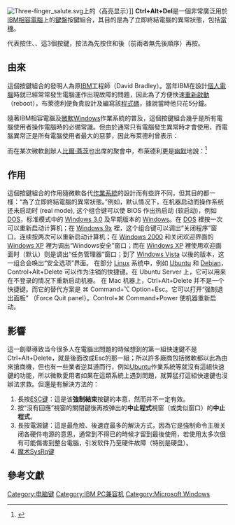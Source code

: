{{expand language|1=en|page=|time=2020-04-18T05:29:00+00:00}}
{{refimprove|time=2014-05-24T16:04:44+00:00}}
{{noteTA
|G1=IT
|G2=Windows
}}
[[File:Three-finger_salute.svg|thumb]]上的{{keypress|Ctrl|Alt|Del}}（高亮显示）]]
'''Ctrl+Alt+Del'''是一個非常廣泛用於[[IBM相容電腦|IBM相容電腦]]上的[[鍵盤|鍵盤]]按鍵組合，其目的是為了立即終結電腦的異常狀態，包括[[當機|當機]]。 

{{keypress|Ctrl|Alt|Del}}代表按住{{keypress|Ctrl}}、{{keypress|Alt}}、{{keypress|Del}}這3個按鍵，按法為先按住{{keypress|Ctrl}}和{{keypress|Alt}}後（前兩者無先後順序）再按{{keypress|Del}}。

== 由來 ==
這個按鍵組合的發明人為原[[IBM|IBM]]工程師{{link-en|大衛·布萊德利（工程師）|David Bradley (engineer)|大衛·布萊德利}}（David Bradley）。當年IBM在設計[[個人電腦|個人電腦]]時就已經常常發生電腦運作出現故障的問題，因此為了方便快速[[重新啟動|重新啟動]]（reboot），布萊德利便負責設計及編寫該[[程式碼|程式碼]]，據說當時他只花5分鐘。

隨著IBM相容電腦及[[微軟|微軟]][[Windows|Windows]]作業系統的普及，這個按鍵組合幾乎是所有電腦使用者操作電腦時的必備常識。但由於通常只有電腦發生異常時才會使用{{keypress|Ctrl|Alt|Del}}，而電腦異常正是所有電腦使用者最大的惡夢，因此布萊德利曾表示：
{{cquote|事實上我從來沒有想過{{keypress|Ctrl|Alt|Del}}今天會這麼出名，對電腦發展的影響會這麼大。我做過很多比設計{{keypress|Ctrl|Alt|Del}}更重要的事情，但真正讓我出名的卻是這一組按鍵組合。}}

而在某次微軟創辦人[[比爾·蓋茨|比爾·蓋茨]]也出席的聚會中，布萊德利更是[[幽默|幽默]]地說：<ref name="ctrlaltdel-billgates">{{cite web|url= http://hk.news.yahoo.com/%E4%B8%89%E9%8D%B5%E6%8C%87%E4%BB%A4%E8%A8%AD%E8%A8%88-%E8%93%8B%E8%8C%B2%E7%AC%91%E8%AA%8D%E9%8C%AF-214931354.html|title= 三鍵指令設計 蓋茲笑認錯|date= 2013年9月28日|work= 星島日報|publisher= 星島日報|location= 香港|language= 中文|archiveurl= https://web.archive.org/web/20130929182205/http://hk.news.yahoo.com/%E4%B8%89%E9%8D%B5%E6%8C%87%E4%BB%A4%E8%A8%AD%E8%A8%88-%E8%93%8B%E8%8C%B2%E7%AC%91%E8%AA%8D%E9%8C%AF-214931354.html|archivedate= 2013年9月29日|accessdate= 2012年9月29日|dead-url= no}}</ref>
{{cquote|我發明了這項設定，但真正讓它如此出名的卻是比爾。}}

== 作用 ==
這個按鍵組合的作用隨微軟各代[[作業系統|作業系統]]的設計而有些許不同，但其目的都一樣：“為了立即終結電腦的異常狀態。”例如，默认情况下，在机器启动而操作系统还未启动时 (real mode), 这个组合键可以使 BIOS 作出热启动 (软启动)，例如 [[DOS|DOS]]，标准模式中的 [[Windows_3.0|Windows 3.0]] 及早期版本的 [[Windows|Windows]]。在 [[DOS|DOS]] 裡按一次可以重新启动计算机；在 [[Windows_9x|Windows 9x]] 裡，这个组合键可以调出“关闭程序”窗口，连续按两次可以重新启动计算机；在 [[Windows_2000|Windows 2000]] 和关闭欢迎界面的 [[Windows_XP|Windows XP]] 裡为调出“Windows安全”窗口；而在 [[Windows_XP|Windows XP]] 裡使用欢迎画面时（默认）则是调出“任务管理器”窗口；到了 [[Windows_Vista|Windows Vista]] 以後的版本，这一组合会唤出“安全选项”界面。
在部分 [[Linux|Linux]] 系统中，例如 [[Ubuntu|Ubuntu]] 和 [[Debian|Debian]]，Control+Alt+Delete 可以作为注销的快捷键。在 Ubuntu Server 上，它可以用来在不登录的情况下重新启动机器。
在 Mac 机器上，Ctrl+Alt+Delete 并不是一个快捷键。而它的替代方案是 ⌘ Command+⌥ Option+Esc。它可以打开“强制退出面板” （Force Quit panel）。Control+⌘ Command+Power 使机器重新启动。

== 影響 ==
{{Original research|段|date=2012年10月}}
這一創舉導致当今很多人在電腦出問題的時候想到的第一組快速鍵不是Ctrl+Alt+Delete，就是後面改成Esc的那一組；所以許多廠商包括微軟都以此為由來搶商機，但也有一些業者逆其道而行，例如[[Ubuntu|Ubuntu]]作業系統等就沒有這組快速鍵的功能，所以微軟愛用者如果在這類系統上遇到問題，就算猛打這組快速鍵也沒辦法求救。但還是有解決方法的：

# 長按[[ESC键|ESC键]]：這是该'''強制結束'''按鍵的本意，然而并不一定有效。
# 按“沒有回應”視窗的關閉鍵後再按弹出的'''中止程式'''視窗（或类似窗口）的'''中止程式'''。
# 長按電源鍵：這是最危險、後遺症最多的解決方式，因為它是強制命令主板关闭各硬件电源的意思，通常到不得已的時候才留到最後使用，若使用太多次很有可能傷害到整台電腦，引发软件乃至硬件故障（特别是硬盘）。
# [[Magic_SysRq組合鍵|魔术SysRq键]]

==參考文獻==
{{Reflist}}

{{键盘}}
[[Category:电脑键|Category:电脑键]]
[[Category:IBM_PC兼容机|Category:IBM PC兼容机]]
[[Category:Microsoft_Windows|Category:Microsoft Windows]]